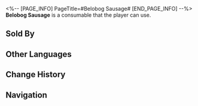 <%-- [PAGE_INFO]
PageTitle=#Belobog Sausage#
[END_PAGE_INFO] --%>
{{Consumable Infobox
|id          = 408601
|image       = Item Belobog Sausage.png
|type        = Restorative Consumables
|rarity      = 3
|effect      = Upon use, immediately regenerates 50% of Max Energy for a single ally.
|description = Cooked food processed through multiple processes. The meat used is likely to be pork.<br />It has been more than a hundred years since the Belobog Meat Factory launched the first red sausage, which can be described as a real national delicacy.
|effectType  = 
|effectType2 = 
|effectType3 = 
|recipe      = 
|source1     = [[Food Stall]]
|source2     = 
|source3     = 
}}
{{Description|''"Red stew flavor, garlic flavor, pepper flavor... What is this strawberry flavor!?"''}}
'''Belobog Sausage''' is a consumable that the player can use.

==Sold By==
{{Shop Availability}}

==Other Languages==
{{Other Languages
|en   = Belobog Sausage
|zhs  = 贝洛伯格红肠
|zht  = 貝洛伯格臘腸
|ja   = ベロブルグソーセージ
|ko   = 벨로보그 소시지
|es   = Salchicha de Belobog
|fr   = Saucisse de Belobog
|ru   = Белобожские колбаски
|th   = Belobog Sausage
|vi   = Xúc Xích Belobog
|de   = Belobog-Wurst
|id   = Belobog Sausage
|pt   = Linguiça de Belobog
}}

==Change History==
{{Change History|1.0}}

==Navigation==
{{Consumable Navbox}}